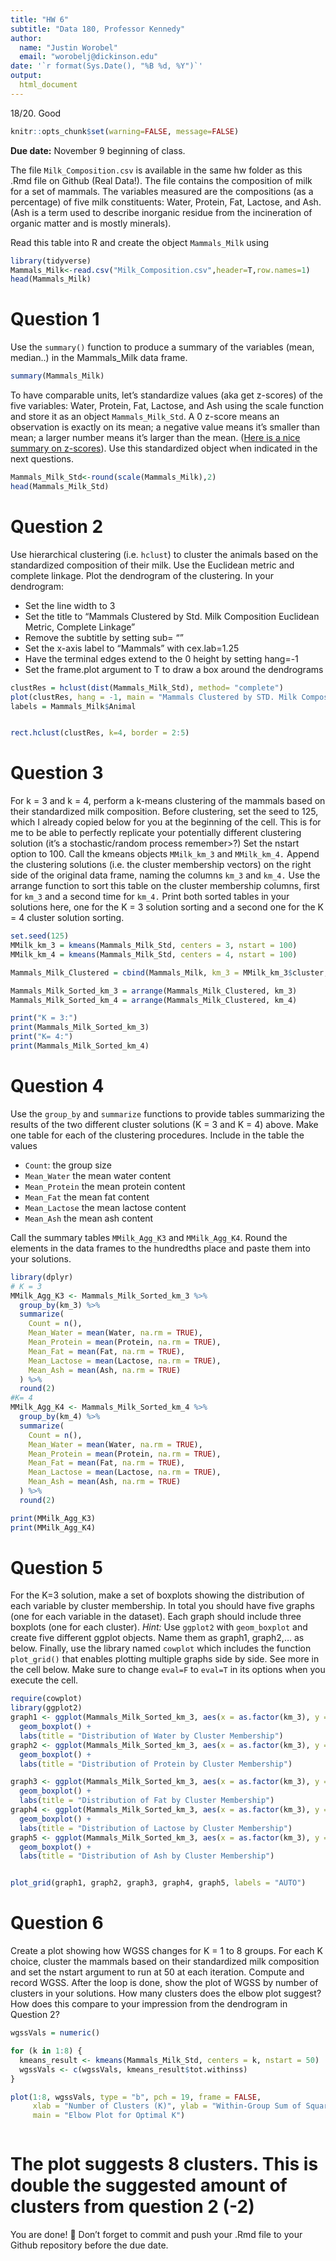 ```yaml
---
title: "HW 6"
subtitle: "Data 180, Professor Kennedy"
author: 
  name: "Justin Worobel"
  email: "worobelj@dickinson.edu"
date: '`r format(Sys.Date(), "%B %d, %Y")`'
output: 
  html_document
---
```

18/20. Good
```r
knitr::opts_chunk$set(warning=FALSE, message=FALSE)
```

**Due date:** November 9 beginning of class.


The file `Milk_Composition.csv` is available in the same hw folder as this .Rmd file on Github (Real Data!). The file contains the composition of milk for a set of mammals. The variables measured are the compositions (as a percentage) of five milk constituents: Water, Protein, Fat, Lactose, and Ash. (Ash is a term used to describe inorganic residue from the incineration of organic matter and is mostly minerals).

Read this table into R and create the object `Mammals_Milk` using

```r
library(tidyverse)
Mammals_Milk<-read.csv("Milk_Composition.csv",header=T,row.names=1)
head(Mammals_Milk)
```

# Question 1
Use the `summary()` function to produce a summary of the variables (mean, median..) in the Mammals_Milk data frame.

```r
summary(Mammals_Milk)
```

To have comparable units, let's standardize values (aka get z-scores) of the five variables: Water, Protein, Fat, Lactose, and Ash using the scale function and store it as an object `Mammals_Milk_Std`. A 0 z-score means an observation is exactly on its mean; a negative value means it's smaller than mean; a larger number means it's larger than the mean. ([Here is a nice summary on z-scores](https://www.simplypsychology.org/z-score.html)). Use this standardized object when indicated in the next questions. 

```r
Mammals_Milk_Std<-round(scale(Mammals_Milk),2)
head(Mammals_Milk_Std)
```
# Question 2
Use hierarchical clustering (i.e. `hclust`) to cluster the animals based on the standardized composition of their milk. Use the Euclidean metric and complete linkage. Plot the dendrogram of the clustering. In your dendrogram: 

*	Set the line width to 3
*	Set the title to “Mammals Clustered by Std. Milk Composition \n Euclidean Metric, Complete Linkage”
*	Remove the subtitle by setting sub= ""
*	Set the x-axis label to “Mammals” with cex.lab=1.25
*	Have the terminal edges extend to the 0 height by setting hang=-1
*	Set the frame.plot argument to T to draw a box around the dendrograms

```r
clustRes = hclust(dist(Mammals_Milk_Std), method= "complete")
plot(clustRes, hang = -1, main = "Mammals Clustered by STD. Milk Composition \n Euclidean Metric, Complete Linkage", sub = "", xlab = "Mammals", cex.lab = 1.25, frame.plot = TRUE, labels = FALSE)
labels = Mammals_Milk$Animal


rect.hclust(clustRes, k=4, border = 2:5)
```

# Question 3
For k = 3 and k = 4, perform a k-means clustering of the mammals based on their standardized milk composition. Before clustering, set the seed to 125, which I already copied below for you at the beginning of the cell. This is for me to be able to perfectly replicate your potentially different clustering solution (it's a stochastic/random process remember>?) Set the nstart option to 100. Call the kmeans objects `MMilk_km_3` and `MMilk_km_4.` Append the clustering solutions (i.e. the cluster membership vectors) on the right side of the original data frame, naming the columns `km_3` and `km_4.` Use the arrange function to sort this table on the cluster membership columns, first for `km_3` and a second time for `km_4.` Print both sorted tables in your solutions here, one for the K = 3 solution sorting and a second one for the K = 4 cluster solution sorting.

```r
set.seed(125)
MMilk_km_3 = kmeans(Mammals_Milk_Std, centers = 3, nstart = 100)
MMilk_km_4 = kmeans(Mammals_Milk_Std, centers = 4, nstart = 100)

Mammals_Milk_Clustered = cbind(Mammals_Milk, km_3 = MMilk_km_3$cluster, km_4 = MMilk_km_4$cluster)

Mammals_Milk_Sorted_km_3 = arrange(Mammals_Milk_Clustered, km_3)
Mammals_Milk_Sorted_km_4 = arrange(Mammals_Milk_Clustered, km_4)

print("K = 3:")
print(Mammals_Milk_Sorted_km_3)
print("K= 4:")
print(Mammals_Milk_Sorted_km_4)
```

# Question 4
Use the `group_by` and `summarize` functions to provide tables summarizing the results of the two different cluster solutions (K = 3 and K = 4) above. Make one table for each of the clustering procedures. Include in the table the values

*	`Count`: the group size
*	`Mean_Water` the mean water content
*	`Mean_Protein` the mean protein content
*	`Mean_Fat` the mean fat content
*	`Mean_Lactose` the mean lactose content
*	`Mean_Ash` the mean ash content

Call the summary tables `MMilk_Agg_K3` and `MMilk_Agg_K4`. Round the elements in the data frames to the hundredths place and paste them into your solutions.

```r
library(dplyr)
# K = 3
MMilk_Agg_K3 <- Mammals_Milk_Sorted_km_3 %>%
  group_by(km_3) %>%
  summarize(
    Count = n(),
    Mean_Water = mean(Water, na.rm = TRUE),
    Mean_Protein = mean(Protein, na.rm = TRUE),
    Mean_Fat = mean(Fat, na.rm = TRUE),
    Mean_Lactose = mean(Lactose, na.rm = TRUE),
    Mean_Ash = mean(Ash, na.rm = TRUE)
  ) %>%
  round(2)
#K= 4
MMilk_Agg_K4 <- Mammals_Milk_Sorted_km_4 %>%
  group_by(km_4) %>%
  summarize(
    Count = n(),
    Mean_Water = mean(Water, na.rm = TRUE),
    Mean_Protein = mean(Protein, na.rm = TRUE),
    Mean_Fat = mean(Fat, na.rm = TRUE),
    Mean_Lactose = mean(Lactose, na.rm = TRUE),
    Mean_Ash = mean(Ash, na.rm = TRUE)
  ) %>%
  round(2)

print(MMilk_Agg_K3)
print(MMilk_Agg_K4)
```
# Question 5
For the K=3 solution, make a set of boxplots showing the distribution of each variable by cluster membership. In total you should have five graphs (one for each variable in the dataset). Each graph should include three boxplots (one for each cluster). *Hint:* Use `ggplot2` with `geom_boxplot` and create five different ggplot objects. Name them as graph1, graph2,... as below. Finally, use the library named `cowplot` which includes the function `plot_grid()` that enables plotting multiple graphs side by side. See more in the cell below. Make sure to change `eval=F` to `eval=T` in its options when you execute the cell.

```r
require(cowplot)
library(ggplot2)
graph1 <- ggplot(Mammals_Milk_Sorted_km_3, aes(x = as.factor(km_3), y = Water)) +
  geom_boxplot() +
  labs(title = "Distribution of Water by Cluster Membership")
graph2 <- ggplot(Mammals_Milk_Sorted_km_3, aes(x = as.factor(km_3), y = Protein)) +
  geom_boxplot() +
  labs(title = "Distribution of Protein by Cluster Membership")

graph3 <- ggplot(Mammals_Milk_Sorted_km_3, aes(x = as.factor(km_3), y = Fat)) +
  geom_boxplot() +
  labs(title = "Distribution of Fat by Cluster Membership")
graph4 <- ggplot(Mammals_Milk_Sorted_km_3, aes(x = as.factor(km_3), y = Lactose)) +
  geom_boxplot() +
  labs(title = "Distribution of Lactose by Cluster Membership")
graph5 <- ggplot(Mammals_Milk_Sorted_km_3, aes(x = as.factor(km_3), y = Ash)) +
  geom_boxplot() +
  labs(title = "Distribution of Ash by Cluster Membership")


plot_grid(graph1, graph2, graph3, graph4, graph5, labels = "AUTO")
```

# Question 6
Create a plot showing how WGSS changes for K = 1 to 8 groups. For each K choice, cluster the mammals based on their standardized milk composition and set the nstart argument to run at 50 at each iteration. Compute and record WGSS. After the loop is done, show the plot of WGSS by number of clusters in your solutions. How many clusters does the elbow plot suggest? How does this compare to your impression from the dendrogram in Question 2?

```r
wgssVals = numeric()

for (k in 1:8) {
  kmeans_result <- kmeans(Mammals_Milk_Std, centers = k, nstart = 50)
  wgssVals <- c(wgssVals, kmeans_result$tot.withinss)
}

plot(1:8, wgssVals, type = "b", pch = 19, frame = FALSE, 
     xlab = "Number of Clusters (K)", ylab = "Within-Group Sum of Squares (WGSS)",
     main = "Elbow Plot for Optimal K")



```
# The plot suggests 8 clusters. This is double the suggested amount of clusters from question 2 (-2)

You are done! 🏁 Don't forget to commit and push your .Rmd file to your Github repository before the due date.


